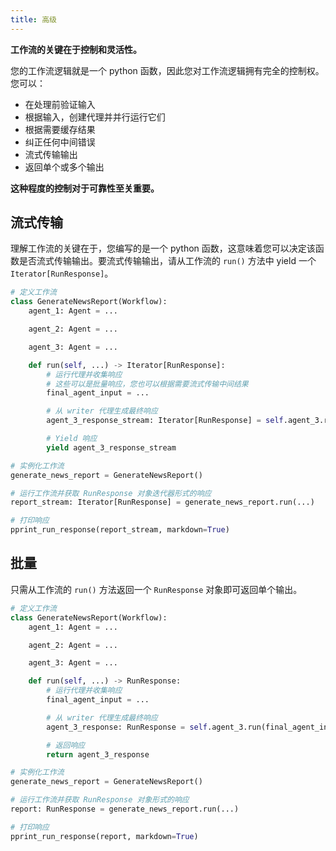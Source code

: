 ```yaml
---
title: 高级
---
```


**工作流的关键在于控制和灵活性。**

您的工作流逻辑就是一个 python 函数，因此您对工作流逻辑拥有完全的控制权。您可以：
- 在处理前验证输入
- 根据输入，创建代理并并行运行它们
- 根据需要缓存结果
- 纠正任何中间错误
- 流式传输输出
- 返回单个或多个输出

**这种程度的控制对于可靠性至关重要。**


## 流式传输

理解工作流的关键在于，您编写的是一个 python 函数，这意味着您可以决定该函数是否流式传输输出。要流式传输输出，请从工作流的 `run()` 方法中 yield 一个 `Iterator[RunResponse]`。

```python news_report_generator.py
# 定义工作流
class GenerateNewsReport(Workflow):
    agent_1: Agent = ...

    agent_2: Agent = ...

    agent_3: Agent = ...

    def run(self, ...) -> Iterator[RunResponse]:
        # 运行代理并收集响应
        # 这些可以是批量响应，您也可以根据需要流式传输中间结果
        final_agent_input = ...

        # 从 writer 代理生成最终响应
        agent_3_response_stream: Iterator[RunResponse] = self.agent_3.run(final_agent_input, stream=True)

        # Yield 响应
        yield agent_3_response_stream

# 实例化工作流
generate_news_report = GenerateNewsReport()

# 运行工作流并获取 RunResponse 对象迭代器形式的响应
report_stream: Iterator[RunResponse] = generate_news_report.run(...)

# 打印响应
pprint_run_response(report_stream, markdown=True)
```

## 批量

只需从工作流的 `run()` 方法返回一个 `RunResponse` 对象即可返回单个输出。

```python news_report_generator.py
# 定义工作流
class GenerateNewsReport(Workflow):
    agent_1: Agent = ...

    agent_2: Agent = ...

    agent_3: Agent = ...

    def run(self, ...) -> RunResponse:
        # 运行代理并收集响应
        final_agent_input = ...

        # 从 writer 代理生成最终响应
        agent_3_response: RunResponse = self.agent_3.run(final_agent_input)

        # 返回响应
        return agent_3_response

# 实例化工作流
generate_news_report = GenerateNewsReport()

# 运行工作流并获取 RunResponse 对象形式的响应
report: RunResponse = generate_news_report.run(...)

# 打印响应
pprint_run_response(report, markdown=True)
```